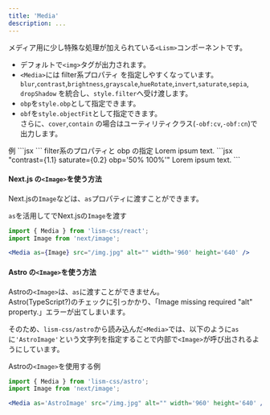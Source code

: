 ```yaml
---
title: 'Media'
description: ...
---
```




メディア用に少し特殊な処理が加えられている`<Lism>`コンポーネントです。

- デフォルトで`<img>`タグが出力されます。
- `<Media>`には filter系プロパティ を指定しやすくなっています。  
    `blur`,`contrast`,`brightness`,`grayscale`,`hueRotate`,`invert`,`saturate`,`sepia`, `dropShadow` を統合し、`style.filter`へ受け渡します。
- `obp`を`style.obp`として指定できます。
- `obf`を`style.objectFit`として指定できます。  
    さらに、`cover`,`contain` の場合はユーティリティクラス(`-obf:cv`,`-obf:cn`)で出力します。


<Preview>
	<PreviewTitle>
		例
	</PreviewTitle>
	<PreviewArea>
		<Media src='/img/img-2.jpg' alt='' width='960' height='640' />
	</PreviewArea>
	<PreviewCode slot='tab' label='JSX'>
		```jsx
		<Media src='/img/img-2.jpg' alt='' width='960' height='640' />
		```
	</PreviewCode>
</Preview>

<Preview>
	<PreviewTitle>filter系のプロパティと obp の指定</PreviewTitle>
	<PreviewArea>
		<Frame tag='figure' ar='16/9' pos='r'>
			<Media contrast={1.1} saturate={0.2} obp='50% 100%' src='/img/img-2.jpg' alt='' width='960' height='640' />
			<Text tag='figcaption' pos='a' z='1' b='0' p='5' w='100%' c='white' ta='c' lts='l'>Lorem ipsum text.</Text>
		</Frame>
	</PreviewArea>
	<PreviewCode slot='tab' label='JSX'>
		```jsx "contrast={1.1} saturate={0.2} obp='50% 100%'"
		<Frame tag='figure' ar='16/9' pos='r'>
			<Media contrast={1.1} saturate={0.2} obp='50% 100%' src='/img/img-2.jpg' alt='' width='960' height='640' />
			<Text tag='figcaption' pos='a' z='1' b='0' p='5' w='100%' c='white' ta='c' lts='l'>Lorem ipsum text.</Text>
		</Frame>
		```
	</PreviewCode>
</Preview>




#### Next.js の`<Image>`を使う方法

Next.jsの`Image`などは、`as`プロパティに渡すことができます。

<PreviewTitle>`as`を活用してでNext.jsの`Image`を渡す</PreviewTitle>
```jsx "as={Image}"
import { Media } from 'lism-css/react';
import Image from 'next/image';

<Media as={Image} src="/img.jpg" alt="" width='960' height='640' />
```

#### Astro の`<Image>`を使う方法

Astroの`<Image>`は、`as`に渡すことができません。  
Astro(TypeScript?)のチェックに引っかかり、「Image missing required "alt" property.」エラーが出てしまいます。


そのため、`lism-css/astro`から読み込んだ`<Media>`では、以下のように`as`に`'AstroImage'`という文字列を指定することで内部で`<Image>`が呼び出されるようにしています。


<PreviewTitle>Astroの`<Image>`を使用する例</PreviewTitle>
```jsx "as='AstroImage'"
import { Media } from 'lism-css/astro';
import Image from 'next/image';

<Media as='AstroImage' src="/img.jpg" alt="" width='960' height='640' />
```

